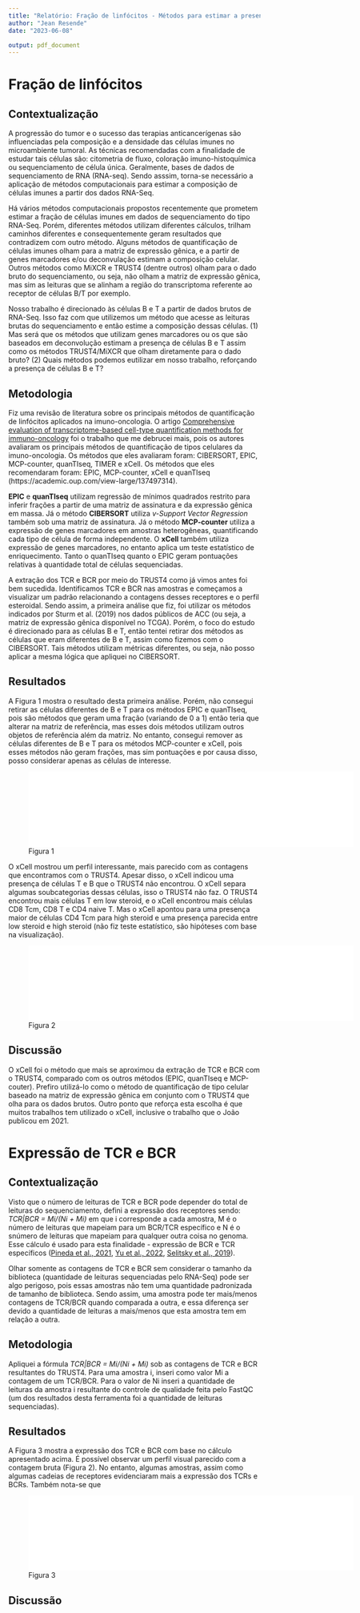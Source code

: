```yaml
---
title: "Relatório: Fração de linfócitos - Métodos para estimar a presença de células B e T"
author: "Jean Resende"
date: "2023-06-08"

output: pdf_document
---
```


# Fração de linfócitos
## Contextualização
A progressão do tumor e o sucesso das terapias anticancerígenas são influenciadas pela composição e a densidade das células imunes no microambiente tumoral. As técnicas recomendadas com a finalidade de estudar tais células são: citometria de fluxo, coloração imuno-histoquímica ou sequenciamento de célula única. Geralmente, bases de dados de sequenciamento de RNA (RNA-seq). Sendo asssim, torna-se necessário a aplicação de métodos computacionais para estimar a composição de células imunes a partir dos dados RNA-Seq.

Há vários métodos computacionais propostos recentemente que prometem estimar a fração de células imunes em dados de sequenciamento do tipo RNA-Seq. Porém, diferentes métodos utilizam diferentes cálculos, trilham caminhos diferentes e consequentemente geram resultados que contradizem com outro método. Alguns métodos de quantificação de células imunes olham para a matriz de expressão gênica, e a partir de genes marcadores e/ou deconvulação estimam a composição celular. Outros métodos como MiXCR e TRUST4 (dentre outros) olham para o dado bruto do sequenciamento, ou seja, não olham a matriz de expressão gênica, mas sim as leituras que se alinham a região do transcriptoma referente ao receptor de células B/T por exemplo.

Nosso trabalho é direcionado às células B e T a partir de dados brutos de RNA-Seq. Isso faz com que utilizemos um método que acesse as leituras brutas do sequenciamento e então estime a composição dessas células. (1) Mas será que os métodos que utilizam genes marcadores ou os que são baseados em deconvolução estimam a presença de células B e T assim como os métodos TRUST4/MiXCR que olham diretamente para o dado bruto? (2) Quais métodos podemos eutilizar em nosso trabalho, reforçando a presença de células B e T?

## Metodologia
Fiz uma revisão de literatura sobre os principais métodos de quantificação de linfócitos aplicados na imuno-oncologia. O artigo [Comprehensive evaluation of transcriptome-based cell-type quantification methods for immuno-oncology](https://academic.oup.com/bioinformatics/article/35/14/i436/5529146) foi o trabalho que me debrucei mais, pois os autores avaliaram os principais métodos de quantificação de tipos celulares da imuno-oncologia. Os métodos que eles avaliaram foram: CIBERSORT, EPIC, MCP-counter, quanTIseq, TIMER e xCell. Os métodos que eles recomendaram foram: EPIC, MCP-counter, xCell e quanTIseq (https://academic.oup.com/view-large/137497314).

**EPIC** e **quanTIseq** utilizam regressão de mínimos quadrados restrito para inferir frações a partir de uma matriz de assinatura e da expressão gênica em massa. Já o método **CIBERSORT** utiliza *v-Support Vector Regression* também sob uma matriz de assinatura. Já o método **MCP-counter** utiliza a expressão de genes marcadores em amostras heterogêneas, quantificando cada tipo de célula de forma independente. O **xCell** também utiliza expressão de genes marcadores, no entanto aplica um teste estatístico de enriquecimento. Tanto o quanTIseq quanto o EPIC geram pontuações relativas à quantidade total de células sequenciadas.

A extração dos TCR e BCR por meio do TRUST4 como já vimos antes foi bem sucedida. Identificamos TCR e BCR nas amostras e começamos a visualizar um padrão relacionando a contagens desses receptores e o perfil esteroidal. Sendo assim, a primeira análise que fiz, foi utilizar os métodos indicados por Sturm et al. (2019) nos dados públicos de ACC (ou seja, a matriz de expressão gênica disponível no TCGA). Porém, o foco do estudo é direcionado para as células B e T, então tentei retirar dos métodos as células que eram diferentes de B e T, assim como fizemos com o CIBERSORT. Tais métodos utilizam métricas diferentes, ou seja, não posso aplicar a mesma lógica que apliquei no CIBERSORT.

## Resultados

A Figura 1 mostra o resultado desta primeira análise. Porém, não consegui retirar as células diferentes de B e T para os métodos EPIC e quanTIseq, pois são métodos que geram uma fração (variando de 0 a 1) então teria que alterar na matriz de referência, mas esses dois métodos utilizam outros objetos de referência além da matriz. No entanto, consegui remover as células diferentes de B e T para os métodos MCP-counter e xCell, pois esses métodos não geram frações, mas sim pontuações e por causa disso, posso considerar apenas as células de interesse.

![Figura 1](figure_01_lymphocyteFraction.pdf){width=650px}

O xCell mostrou um perfil interessante, mais parecido com as contagens que encontramos com o TRUST4. Apesar disso, o xCell indicou uma presença de células T e B que o TRUST4 não encontrou. O xCell separa algumas soubcategorias dessas células, isso o TRUST4 não faz. O TRUST4 encontrou mais células T em low steroid, e o xCell encontrou mais células CD8 Tcm, CD8 T e CD4 naive T. Mas o xCell apontou para uma presença maior de células CD4 Tcm para high steroid e uma presença parecida entre low steroid e high steroid (não fiz teste estatístico, são hipóteses com base na visualização).

![Figura 2](figure_02_xcell_trust4.pdf){width=650px}

## Discussão
O xCell foi o método que mais se aproximou da extração de TCR e BCR com o TRUST4, comparado com os outros métodos (EPIC, quanTIseq e MCP-couter). Prefiro utilizá-lo como o método de quantificação de tipo celular baseado na matriz de expressão gênica em conjunto com o TRUST4 que olha para os dados brutos. Outro ponto que reforça esta escolha é que muitos trabalhos tem utilizado o xCell, inclusive o trabalho que o João publicou em 2021.


# Expressão de TCR e BCR

## Contextualização
Visto que o número de leituras de TCR e BCR pode depender do total de leituras do sequenciamento, defini a expressão dos receptores sendo: *TCR|BCR = Mi/(Ni + Mi)* em que i corresponde a cada amostra, M é o número de leituras que mapeiam para um BCR/TCR específico e N é o snúmero de leituras que mapeiam para qualquer outra coisa no genoma. Esse cálculo é usado para esta finalidade - expressão de BCR e TCR específicos ([Pineda et al., 2021](https://www.frontiersin.org/articles/10.3389/fimmu.2021.730746/full), [Yu et al., 2022](https://www.frontiersin.org/articles/10.3389/fimmu.2021.790119/full), [Selitsky et al., 2019](https://genomemedicine.biomedcentral.com/articles/10.1186/s13073-019-0647-5)).

Olhar somente as contagens de TCR e BCR sem considerar o tamanho da biblioteca (quantidade de leituras sequenciadas pelo RNA-Seq) pode ser algo perigoso, pois essas amostras não tem uma quantidade padronizada de tamanho de biblioteca. Sendo assim, uma amostra pode ter mais/menos contagens de TCR/BCR quando comparada a outra,  e essa diferença ser devido a quantidade de leituras a mais/menos que esta amostra tem em relação a outra.

## Metodologia
Apliquei a fórmula *TCR|BCR = Mi/(Ni + Mi)* sob as contagens de TCR e BCR resultantes do TRUST4. Para uma amostra i, inseri como valor Mi a contagem de um TCR/BCR. Para o valor de Ni inseri a quantidade de leituras da amostra i resultante do controle de qualidade feita pelo FastQC (um dos resultados desta ferramenta foi a quantidade de leituras sequenciadas).

## Resultados
A Figura 3 mostra a expressão dos TCR e BCR com base no cálculo apresentado acima. É possível observar um perfil visual parecido com a contagem bruta (Figura 2). No entanto, algumas amostras, assim como algumas cadeias de receptores evidenciaram mais a expressão dos TCRs e BCRs. Também nota-se que 

![Figura 3](figure_03_expression_xcell_trust4.pdf){width=650px}

## Discussão

